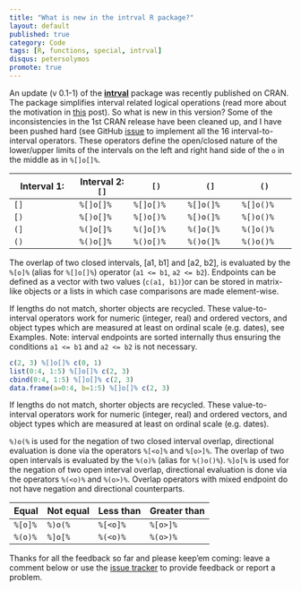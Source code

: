 ```yaml
---
title: "What is new in the intrval R package?"
layout: default
published: true
category: Code
tags: [R, functions, special, intrval]
disqus: petersolymos
promote: true
---
```


An update (v 0.1-1) of the [**intrval**](https://github.com/psolymos/intrval) package was recently published on CRAN. The package simplifies interval related logical operations (read more about the motivation in [this](http://peter.solymos.org/code/2016/12/02/relational-operators-for-intervals-with-the-intrval-r-package.html) post).
So what is new in this version? Some of the inconsistencies in the 1st CRAN release have been cleaned up, and I have been pushed hard (see GitHub [issue](https://github.com/psolymos/intrval/issues/6) to implement all the 16 
interval-to-interval operators.
These operators define the open/closed nature of the lower/upper
limits of the intervals on the left and right hand side of the `o`
in the middle as in `%[]o[]%`.

Interval 1:  | Interval 2: `[]` |  `[)` |  `(]` |  `()`
-----------------|--------------|--------------|--------------|--------------
`[]` | `%[]o[]%`    | `%[]o[)%`    | `%[]o(]%`    | `%[]o()%`
`[)` | `%[)o[]%`    | `%[)o[)%`    | `%[)o(]%`    | `%[)o()%`
`(]` | `%(]o[]%`    | `%(]o[)%`    | `%(]o(]%`    | `%(]o()%`
`()` | `%()o[]%`    | `%()o[)%`    | `%()o(]%`    | `%()o()%`

The overlap of two closed intervals, [a1, b1] and [a2, b2],
is evaluated by the `%[o]%` (alias for `%[]o[]%`)
operator (`a1 <= b1`, `a2 <= b2`).
Endpoints can be defined as a vector with two values
(`c(a1, b1)`)or can be stored in matrix-like objects or a lists
in which case comparisons are made element-wise.

If lengths do not match, shorter objects are recycled.
These value-to-interval operators work for numeric (integer, real)
and ordered vectors, and object types which are measured at
least on ordinal scale (e.g. dates), see Examples.
Note: interval endpoints
are sorted internally thus ensuring the conditions
`a1 <= b1` and `a2 <= b2` is not necessary.

```R
c(2, 3) %[]o[]% c(0, 1)
list(0:4, 1:5) %[]o[]% c(2, 3)
cbind(0:4, 1:5) %[]o[]% c(2, 3)
data.frame(a=0:4, b=1:5) %[]o[]% c(2, 3)
```

If lengths do not match, shorter objects are recycled.
These value-to-interval operators work for numeric (integer, real)
and ordered vectors, and object types which are measured at
least on ordinal scale (e.g. dates).

`%)o(%` is used for the negation of two closed interval overlap,
directional evaluation is done via the operators
`%[<o]%` and `%[o>]%`.
The overlap of two open intervals
is evaluated by the `%(o)%` (alias for `%()o()%`).
`%]o[%` is used for the negation of two open interval overlap,
directional evaluation is done via the operators
`%(<o)%` and `%(o>)%`.
Overlap operators with mixed endpoint do not have
negation and directional counterparts.

Equal     | Not equal  | Less than  | Greater than
----------|------------|------------|----------------
 `%[o]%`  | `%)o(%`    | `%[<o]%`   | `%[o>]%`
 `%(o)%`  | `%]o[%`    | `%(<o)%`   | `%(o>)%`

Thanks for all the feedback so far and please keep'em coming: 
leave a comment below or use the [issue tracker](https://github.com/psolymos/intrval/issues)
to provide feedback or report a problem.

